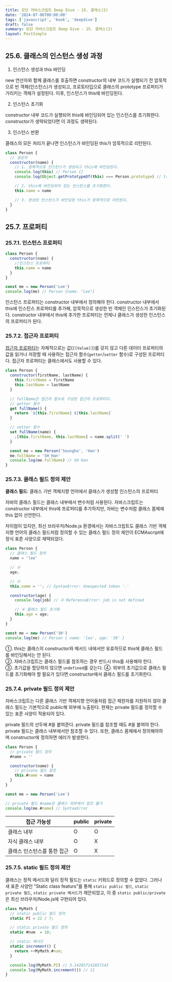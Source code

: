 ```yaml
---
title: 모던 자바스크립트 Deep Dive - 25. 클래스(2)
date: '2024-07-06T00:00:00'
tags: ['javascript', 'book', 'deepdive']
draft: false
summary: 모던 자바스크립트 Deep Dive - 25. 클래스(2)
layout: PostSimple
---
```


## 25.6. 클래스의 인스턴스 생성 과정

1. 인스턴스 생성과 this 바인딩

new 연산자와 함께 클래스를 호출하면 constructor의 내부 코드가 실행되기 전 암묵적으로 빈 객체(인스턴스)가 생성되고, 프로토타입으로 클래스의 prototype 프로퍼티가 가리키는 객체가 설정된다. 이후, 인스턴스가 this에 바인딩된다.

2. 인스턴스 초기화

constructor 내부 코드가 실행되어 this에 바인딩되어 있는 인스턴스를 초기화한다. constructor가 생략되었다면 이 과정도 생략된다.

3. 인스턴스 반환

클래스의 모든 처리가 끝나면 인스턴스가 바인딩된 this가 암묵적으로 리턴된다.

```js
class Person {
  // 생성자
  constructor(name) {
    // 1. 암묵적으로 인스턴스가 생성되고 this에 바인딩된다.
    console.log(this) // Person {}
    console.log(Object.getPrototypeOf(this) === Person.prototype) // true

    // 2. this에 바인딩되어 있는 인스턴스를 초기화한다.
    this.name = name

    // 3. 완성된 인스턴스가 바인딩된 this가 암묵적으로 리턴된다.
  }
}
```

## 25.7. 프로퍼티

### 25.7.1. 인스턴스 프로퍼티

```js
class Person {
  constructor(name) {
    //인스턴스 프로퍼티
    this.name = name
  }
}

const me = new Person('Lee')
console.log(me) // Person {name: "Lee"}
```

인스턴스 프로퍼티는 constructor 내부에서 정의해야 한다. constructor 내부에서 this에 인스턴스 프로퍼티를 추가해, 암묵적으로 생성한 빈 객체인 인스턴스가 초기화된다. constructor 내부에서 this에 추가한 프로퍼티는 언제나 클래스가 생성한 인스턴스의 프로퍼티가 된다.

### 25.7.2. 접근자 프로퍼티

[접근자 프로퍼티](https://94sssh-code.vercel.app/blog/%EB%94%A5%EB%8B%A4%EC%9D%B4%EB%B8%8C_16_%ED%94%84%EB%A1%9C%ED%8D%BC%ED%8B%B0_%EC%96%B4%ED%8A%B8%EB%A6%AC%EB%B7%B0%ED%8A%B8#1632-%EC%A0%91%EA%B7%BC%EC%9E%90-%ED%94%84%EB%A1%9C%ED%8D%BC%ED%8B%B0)는 자체적으로는 값(`[[Value]]`)를 갖지 않고 다른 데이터 프로퍼티의 값을 읽거나 저장할 때 사용하는 접근자 함수(`getter`/`setter` 함수)로 구성된 프로퍼티다. 접근자 프로퍼티는 클래스에서도 사용할 수 있다.

```js
class Person {
  constructor(firstName, lastName) {
    this.firstName = firstName
    this.lastName = lastName
  }

  // fullName은 접근자 함수로 구성된 접근자 프로퍼티다.
  // getter 함수
  get fullName() {
    return `${this.firstName} ${this.lastName}`
  }

  // setter 함수
  set fullName(name) {
    ;[this.firstName, this.lastName] = name.split(' ')
  }

  const me = new Person('Seungho', 'Han')
  me.fullName = 'SH Han'
  console.log(me.fullName) // SH Han
}
```

### 25.7.3. 클래스 필드 정의 제안

**클래스 필드**: 클래스 기반 객체지향 언어에서 클래스가 생성할 인스턴스의 프로퍼티

자바의 클래스 필드는 클래스 내부에서 변수처럼 사용된다. 자바스크립트는 constructor 내부에서 this에 프로퍼티를 추가하지만, 자바는 변수처럼 클래스 몸체에 this 없이 선언한다.

차이점이 있지만, 최신 브라우저/Node.js 환경에서는 자바스크립트도 클래스 기반 객체지향 언어의 클래스 필드처럼 정의할 수 있는 클래스 필드 정의 제안이 ECMAscript에 정식 표준 사양으로 채택되었다.

```js
class Person {
  // 클래스 필드 정의
  name = 'lee'

  // ③
  age;

  // ①
  this.name = ''; // SyntaxError: Unexpected token '.'

  constructor(age) {
    console.log(job) // ② ReferenceError: job is not defined

    // ④ 클래스 필드 초기화
    this.age = age;
  }
}

const me = new Person('30')
console.log(me) // Person { name: 'lee', age: '30' }
```

①. this는 클래스의 constructor와 메서드 내에서만 유효하므로 this에 클래스 필드를 바인딩해서는 안 된다.  
②. 자바스크립트는 클래스 필드를 참조하는 경우 반드시 this를 사용해야 한다.  
③. 초기값을 할당하지 않으면 `undefined`를 갖는다.
④. 외부의 초기값으로 클래스 필드를 초기화해야 할 필요가 있다면 constructor에서 클래스 필드를 초기화한다.

### 25.7.4. private 필드 정의 제안

자바스크립트는 다른 클래스 기반 객체지향 언어들처럼 접근 제한자를 지원하지 않아 클래스 필드는 기본적으로 public해 외부에 노출된다. 현재는 private 필드를 정의할 수 있는 표준 사양이 적용되어 있다.

private 필드의 선두에 #을 붙여준다. private 필드를 참조할 때도 #을 붙여야 한다. private 필드는 클래스 내부에서만 참조할 수 있다. 또한, 클래스 몸체에서 정의해야하며 constructor에 정의하면 에러가 발생한다.

```js
class Person {
  // private 필드 정의
  #name = ''

  constructor(name) {
    // private 필드 참조
    this.#name = name
  }
}

const me = new Person('Lee')

// private 필드 #name은 클래스 외부에서 참조 불가
console.log(me.#name) // SyntaxError
```

| 접근 가능성                 | public | private |
| --------------------------- | ------ | ------- |
| 클래스 내부                 | O      | O       |
| 자식 클래스 내부            | O      | X       |
| 클래스 인스턴스를 통한 접근 | O      | X       |

### 25.7.5. static 필드 정의 제안

클래스는 정적 메서드와 달리 정적 필드는 `static` 키워드로 정의할 수 없었다. 그러나 새 표준 사양인 "Static class featurs"를 통해 `static public 필드`, `static private 필드`, `static private 메서드`가 제안되었고, 이 중 `static public/private`은 최신 브라우저/Node.js에 구현되어 있다.

```js
class MyMath {
  // static public 필드 정의
  static PI = 22 / 7;

  // static private 필드 정의
  static #num  = 10;

  // static 메서드
  static increment() {
    return ++MyMath.#num;
  }

  console.log(MyMath.PI) // 3.142857142857143
  console.log(MyMath.increment()) // 11
}
```
